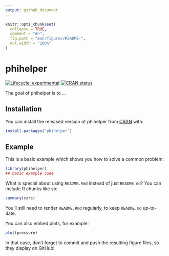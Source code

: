 ```yaml
---
output: github_document
---
```


<!-- README.md is generated from README.Rmd. Please edit that file -->

```r
knitr::opts_chunk$set(
  collapse = TRUE,
  comment = "#>",
  fig.path = "man/figures/README-",
  out.width = "100%"
)
```
# phihelper

<!-- badges: start -->
[![Lifecycle: experimental](https://img.shields.io/badge/lifecycle-experimental-orange.svg)](https://www.tidyverse.org/lifecycle/#experimental)
[![CRAN status](https://www.r-pkg.org/badges/version/phihelper)](https://CRAN.R-project.org/package=phihelper)
<!-- badges: end -->

The goal of phihelper is to ...

## Installation

You can install the released version of phihelper from [CRAN](https://CRAN.R-project.org) with:

``` r
install.packages("phihelper")
```

## Example

This is a basic example which shows you how to solve a common problem:

```r
library(phihelper)
## basic example code
```

What is special about using `README.Rmd` instead of just `README.md`? You can include R chunks like so:

```r
summary(cars)
```

You'll still need to render `README.Rmd` regularly, to keep `README.md` up-to-date.

You can also embed plots, for example:

```r
plot(pressure)
```

In that case, don't forget to commit and push the resulting figure files, so they display on GitHub!
